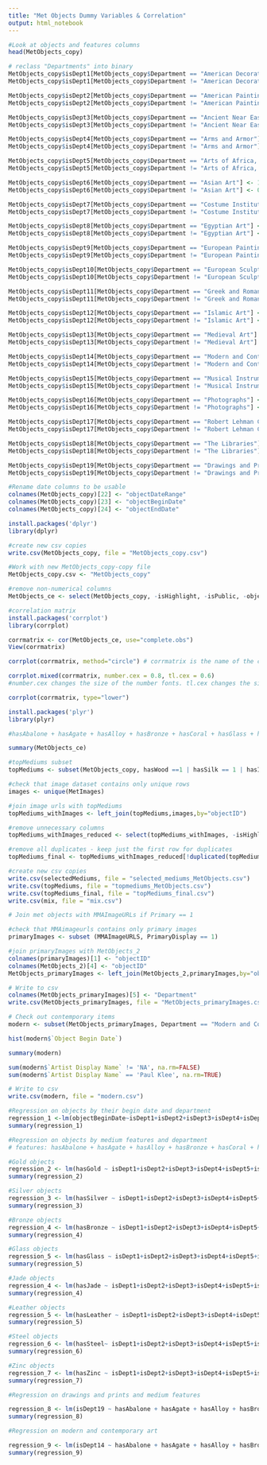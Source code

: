 ```yaml
---
title: "Met Objects Dummy Variables & Correlation"
output: html_notebook
---
```

```r
#Look at objects and features columns
head(MetObjects_copy)
```


```r
# reclass "Departments" into binary
MetObjects_copy$isDept1[MetObjects_copy$Department == "American Decorative Arts"] <- 1
MetObjects_copy$isDept1[MetObjects_copy$Department != "American Decorative Arts"] <- 0

MetObjects_copy$isDept2[MetObjects_copy$Department == "American Paintings and Sculpture"] <- 1
MetObjects_copy$isDept2[MetObjects_copy$Department != "American Paintings and Sculpture"] <- 0

MetObjects_copy$isDept3[MetObjects_copy$Department == "Ancient Near Eastern Art"] <- 1
MetObjects_copy$isDept3[MetObjects_copy$Department != "Ancient Near Eastern Art"] <- 0

MetObjects_copy$isDept4[MetObjects_copy$Department == "Arms and Armor"] <- 1
MetObjects_copy$isDept4[MetObjects_copy$Department != "Arms and Armor"] <- 0

MetObjects_copy$isDept5[MetObjects_copy$Department == "Arts of Africa, Oceania, and the Americas"] <- 1
MetObjects_copy$isDept5[MetObjects_copy$Department != "Arts of Africa, Oceania, and the Americas"] <- 0

MetObjects_copy$isDept6[MetObjects_copy$Department == "Asian Art"] <- 1
MetObjects_copy$isDept6[MetObjects_copy$Department != "Asian Art"] <- 0

MetObjects_copy$isDept7[MetObjects_copy$Department == "Costume Institute"] <- 1
MetObjects_copy$isDept7[MetObjects_copy$Department != "Costume Institute"] <- 0

MetObjects_copy$isDept8[MetObjects_copy$Department == "Egyptian Art"] <- 1
MetObjects_copy$isDept8[MetObjects_copy$Department != "Egyptian Art"] <- 0

MetObjects_copy$isDept9[MetObjects_copy$Department == "European Paintings"] <- 1
MetObjects_copy$isDept9[MetObjects_copy$Department != "European Paintings"] <- 0

MetObjects_copy$isDept10[MetObjects_copy$Department == "European Sculpture and Decorative Arts"] <- 1
MetObjects_copy$isDept10[MetObjects_copy$Department != "European Sculpture and Decorative Arts"] <- 0

MetObjects_copy$isDept11[MetObjects_copy$Department == "Greek and Roman Art"] <- 1
MetObjects_copy$isDept11[MetObjects_copy$Department != "Greek and Roman Art"] <- 0

MetObjects_copy$isDept12[MetObjects_copy$Department == "Islamic Art"] <- 1
MetObjects_copy$isDept12[MetObjects_copy$Department != "Islamic Art"] <- 0

MetObjects_copy$isDept13[MetObjects_copy$Department == "Medieval Art"] <- 1
MetObjects_copy$isDept13[MetObjects_copy$Department != "Medieval Art"] <- 0

MetObjects_copy$isDept14[MetObjects_copy$Department == "Modern and Contemporary Art"] <- 1
MetObjects_copy$isDept14[MetObjects_copy$Department != "Modern and Contemporary Art"] <- 0

MetObjects_copy$isDept15[MetObjects_copy$Department == "Musical Instruments"] <- 1
MetObjects_copy$isDept15[MetObjects_copy$Department != "Musical Instruments"] <- 0

MetObjects_copy$isDept16[MetObjects_copy$Department == "Photographs"] <- 1
MetObjects_copy$isDept16[MetObjects_copy$Department != "Photographs"] <- 0

MetObjects_copy$isDept17[MetObjects_copy$Department == "Robert Lehman Collection"] <- 1
MetObjects_copy$isDept17[MetObjects_copy$Department != "Robert Lehman Collection"] <- 0

MetObjects_copy$isDept18[MetObjects_copy$Department == "The Libraries"] <- 1
MetObjects_copy$isDept18[MetObjects_copy$Department != "The Libraries"] <- 0

MetObjects_copy$isDept19[MetObjects_copy$Department == "Drawings and Prints"] <- 1
MetObjects_copy$isDept19[MetObjects_copy$Department != "Drawings and Prints"] <- 0
```

```r

#Rename date columns to be usable
colnames(MetObjects_copy)[22] <- "objectDateRange"
colnames(MetObjects_copy)[23] <- "objectBeginDate"
colnames(MetObjects_copy)[24] <- "objectEndDate"

```

```r
install.packages('dplyr')
library(dplyr)

#create new csv copies
write.csv(MetObjects_copy, file = "MetObjects_copy.csv")

#Work with new MetObjects_copy-copy file
MetObjects_copy.csv <- "MetObjects_copy"

#remove non-numerical columns
MetObjects_ce <- select(MetObjects_copy, -isHighlight, -isPublic, -objectName, -Culture, -Title, -Period, -Dynasty, -Reign, -Portfolio, -artistRole, -artistPrefix, -artistDisplayName, -artistSuffix, -artistAlphaSort, -artistNationality, -objectDateRange, -Dimensions, -creditLine, -geographyType, -City, -State, -County, -Country, -Region, -Subregion, -Locale, -Locus, -Excavation, -River, -Classification, -rightsReproduction, -linkResolution, -metadataDate, -Repository, -Medium, -artistDisplayBio, -Department, -objectNumber, -artistBeginDate, -artistEndDate)

```

```r
#correlation matrix
install.packages('corrplot')
library(corrplot)

corrmatrix <- cor(MetObjects_ce, use="complete.obs")
View(corrmatrix)

corrplot(corrmatrix, method="circle") # corrmatrix is the name of the correlation matrix we created above

corrplot.mixed(corrmatrix, number.cex = 0.8, tl.cex = 0.6)
#number.cex changes the size of the number fonts. tl.cex changes the size of the labels

corrplot(corrmatrix, type="lower")
```
```r
install.packages('plyr')
library(plyr)

#hasAbalone + hasAgate + hasAlloy + hasBronze + hasCoral + hasGlass + hasGold + hasInk + hasJade + hasLeather + hasLinen + hasNickel + hasPorcelain + hasSilk + hasSilver + hasSteel + hasWalnut + hasWatercolour + hasWood + hasZinc

summary(MetObjects_ce)
```


```r
#topMediums subset
topMediums <- subset(MetObjects_copy, hasWood ==1 | hasSilk == 1 | hasInk ==1 | hasSilver==1 | hasGlass == 1 | hasSteel ==1 | hasGold ==1)

#check that image dataset contains only unique rows
images <- unique(MetImages)

#join image urls with topMediums
topMediums_withImages <- left_join(topMediums,images,by="objectID")

#remove unnecessary columns
topMediums_withImages_reduced <- select(topMediums_withImages, -isHighlight, -Period, -Dynasty, -Reign, -Portfolio, -artistRole, -artistPrefix, -artistSuffix, -artistNationality, -objectDateRange, -Dimensions, -creditLine, -geographyType, -City, -State, -County, -Country, -Region, -Subregion, -Locale, -Locus, -Excavation, -River, -rightsReproduction, -linkResolution, -metadataDate, -Repository, -artistDisplayBio, -objectNumber,-isDept1,-isDept2,-isDept3,-isDept4,-isDept5,-isDept6,-isDept7,-isDept8,-isDept9,-isDept10,-isDept11,-isDept12,-isDept13,-isDept14,-isDept15,-isDept16,-isDept17,-isDept18,-isDept19, -artistBeginDate, -artistEndDate)

#remove all duplicates - keep just the first row for duplicates
topMediums_final <- topMediums_withImages_reduced[!duplicated(topMediums_withImages_reduced$objectID), ]

#create new csv copies
write.csv(selectedMediums, file = "selected_mediums_MetObjects.csv")
write.csv(topMediums, file = "topmediums_MetObjects.csv")
write.csv(topMediums_final, file = "topMediums_final.csv")
write.csv(mix, file = "mix.csv")
```

```r
# Join met objects with MMAImageURLs if Primary == 1

#check that MMAimageurls contains only primary images
primaryImages <- subset (MMAImageURLS, PrimaryDisplay == 1)

#join primaryImages with MetObjects_2
colnames(primaryImages)[1] <- "objectID"
colnames(MetObjects_2)[4] <- "objectID"
MetObjects_primaryImages <- left_join(MetObjects_2,primaryImages,by="objectID")

# Write to csv
colnames(MetObjects_primaryImages)[5] <- "Department"
write.csv(MetObjects_primaryImages, file = "MetObjects_primaryImages.csv")
```

```r
# Check out contemporary items
modern <- subset(MetObjects_primaryImages, Department == "Modern and Contemporary Art" & URL != "NA")

hist(modern$`Object Begin Date`)

summary(modern)

sum(modern$`Artist Display Name` != 'NA', na.rm=FALSE)
sum(modern$`Artist Display Name` == 'Paul Klee', na.rm=TRUE)

# Write to csv
write.csv(modern, file = "modern.csv")

```


```r
#Regression on objects by their begin date and department
regression_1 <-lm(objectBeginDate~isDept1+isDept2+isDept3+isDept4+isDept5+isDept6+isDept7+isDept8+isDept9+isDept10+isDept11+isDept12+isDept13+isDept14+isDept15+isDept16+isDept17+isDept18 +isDept19,  data=MetObjects_copy)
summary(regression_1)
```


```r
#Regression on objects by medium features and department
# features: hasAbalone + hasAgate + hasAlloy + hasBronze + hasCoral + hasGlass + hasGold + hasInk + hasJade + hasLeather + hasLinen + hasNickel + hasPorcelain + hasSilk + hasSilver + hasSteel + hasWalnut + hasWatercolour + hasWood + hasZinc,

#Gold objects
regression_2 <- lm(hasGold ~ isDept1+isDept2+isDept3+isDept4+isDept5+isDept6+isDept7+isDept8+isDept9+isDept10+isDept11+isDept12+isDept13+isDept14+isDept15+isDept16+isDept17+isDept18 +isDept19,  data=MetObjects_copy)
summary(regression_2)
```

```r
#Silver objects
regression_3 <- lm(hasSilver ~ isDept1+isDept2+isDept3+isDept4+isDept5+isDept6+isDept7+isDept8+isDept9+isDept10+isDept11+isDept12+isDept13+isDept14+isDept15+isDept16+isDept17+isDept18 +isDept19,  data=MetObjects_copy)
summary(regression_3)
```

```r
#Bronze objects
regression_4 <- lm(hasBronze ~ isDept1+isDept2+isDept3+isDept4+isDept5+isDept6+isDept7+isDept8+isDept9+isDept10+isDept11+isDept12+isDept13+isDept14+isDept15+isDept16+isDept17+isDept18 +isDept19,  data=MetObjects_copy)
summary(regression_4)
```

```r
#Glass objects
regression_5 <- lm(hasGlass ~ isDept1+isDept2+isDept3+isDept4+isDept5+isDept6+isDept7+isDept8+isDept9+isDept10+isDept11+isDept12+isDept13+isDept14+isDept15+isDept16+isDept17+isDept18 +isDept19,  data=MetObjects_copy)
summary(regression_5)
```

```r
#Jade objects
regression_4 <- lm(hasJade ~ isDept1+isDept2+isDept3+isDept4+isDept5+isDept6+isDept7+isDept8+isDept9+isDept10+isDept11+isDept12+isDept13+isDept14+isDept15+isDept16+isDept17+isDept18+isDept19,  data=MetObjects_copy)
summary(regression_4)
```

```r
#Leather objects
regression_5 <- lm(hasLeather ~ isDept1+isDept2+isDept3+isDept4+isDept5+isDept6+isDept7+isDept8+isDept9+isDept10+isDept11+isDept12+isDept13+isDept14+isDept15+isDept16+isDept17+isDept18+isDept19,  data=MetObjects_copy)
summary(regression_5)
```

```r
#Steel objects
regression_6 <- lm(hasSteel~ isDept1+isDept2+isDept3+isDept4+isDept5+isDept6+isDept7+isDept8+isDept9+isDept10+isDept11+isDept12+isDept13+isDept14+isDept15+isDept16+isDept17+isDept18+isDept19,  data=MetObjects_copy)
summary(regression_6)
```
```r
#Zinc objects
regression_7 <- lm(hasZinc ~ isDept1+isDept2+isDept3+isDept4+isDept5+isDept6+isDept7+isDept8+isDept9+isDept10+isDept11+isDept12+isDept13+isDept14+isDept15+isDept16+isDept17+isDept18 +isDept19,  data=MetObjects_copy)
summary(regression_7)
```

```r
#Regression on drawings and prints and medium features

regression_8 <- lm(isDept19 ~ hasAbalone + hasAgate + hasAlloy + hasBronze + hasCoral + hasGlass + hasGold + hasInk + hasJade + hasLeather + hasLinen + hasNickel + hasPorcelain + hasSilk + hasSilver + hasSteel + hasWalnut + hasWatercolour + hasWood + hasZinc, data=MetObjects_copy)
summary(regression_8)
```

```r
#Regression on modern and contemporary art

regression_9 <- lm(isDept14 ~ hasAbalone + hasAgate + hasAlloy + hasBronze + hasCoral + hasGlass + hasGold + hasInk + hasJade + hasLeather + hasLinen + hasNickel + hasPorcelain + hasSilk + hasSilver + hasSteel + hasWalnut + hasWatercolour + hasWood + hasZinc, data=MetObjects_copy)
summary(regression_9)
```

